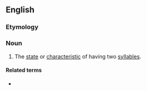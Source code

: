 ==English==

===Etymology===
{{suffix|en|disyllabic|ity}}

===Noun===
{{en-noun|-}}

# The [[state]] or [[characteristic]] of having two [[syllable]]s.

====Related terms====
* {{l|en|polysyllabicity}}
